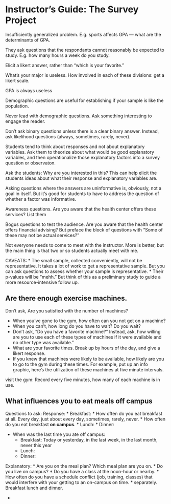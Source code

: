 # Instructor's Guide: The Survey Project

Insufficiently generalized problem.  E.g. sports affects GPA --- what are the determinants of GPA.

They ask questions that the respondants cannot reasonably be expected to study.  E.g. how many hours a week do you study.

Elicit a likert answer, rather than "which is your favorite."

What's your major is useless.  How involved in each of these divisions:
get a likert scale.

GPA is always useless

Demographic questions are useful for establishing if your sample is like the population.

Never lead with demographic questions.  Ask something interesting to engage the reader.

Don't ask binary questions unless there is a clear binary answer.  Instead, ask likelihood questions (always, sometimes, rarely, never).

Students tend to think about responses and not about explanatory variables.  Ask them to theorize about what would be good explanatory variables, and then operationalize those explanatory factors into a survey question or observaton.

Ask the students: Why are you interested in this?  This can help elicit the students ideas about what their response and explanatory variables are.

Asking questions where the answers are uninformative is, obviously, not a goal in itself.  But it's good for students to have to address the question of whether a factor was informative.

Awareness questions.  Are you aware that the health center offers these services?  List them

Bogus questions to test the audience.  Are you aware that the health center offers financial advising?  But preface the block of questions with "Some of these may not be actual services?"

Not everyone needs to come to meet with the instructor.  More is better, but the main thing is that two or so students actually meet with me.

CAVEATS: 
* The small sample, collected conveniently, will not be representative.  It takes a lot of work to get a representative sample.  But you can ask questions to assess whether your sample is representative.
* Their p-values will be "mehh."  But think of this as a preliminary study to guide a more resource-intensive follow up.

## Are there enough exercise machines.

Don't ask, Are you satisfied with the number of machines?

* When you've gone to the gym, how often can you not get on a machine?
* When you can't, how long do you have to wait?  Do you wait?  
* Don't ask, "Do you have a favorite machine?"  Instead, ask,
how willing are you to use each of these types of machines if it were available and no other type was available."
* What are your favorite times.  Break up by hours of the day, and give a likert response.
* If you knew that machines were likely to be available, how likely are you to go to the gym during these times.  For example, put up an info graphic, here's the utilization of these machines at five minute intervals.

visit the gym: Record every five minutes, how many of each machine is in use.

## What influences you to eat meals off campus

Questions to ask:
Response:
* Breakfast:
    * How often do you eat breakfast at all. Every day, just about every day, sometimes, rarely, never.
    * How often do you eat breakfast **on campus**.
* Lunch:
* Dinner:

    
* When was the last time you ate off campus:
    * Breakfast: Today or yesterday, in the last week, in the last month, never this year 
    * Lunch:
    * Dinner:
    
    
Explanatory:
* Are you on the meal plan?  Which meal plan are you on.
* Do you live on campus?
* Do you have a class at the noon-hour or nearby.
* How often do you have a schedule conflict (job, training, classes) that would interfere with your getting to an on-campus on time.
    * separately. Breakfast lunch and dinner.

    
   * 
